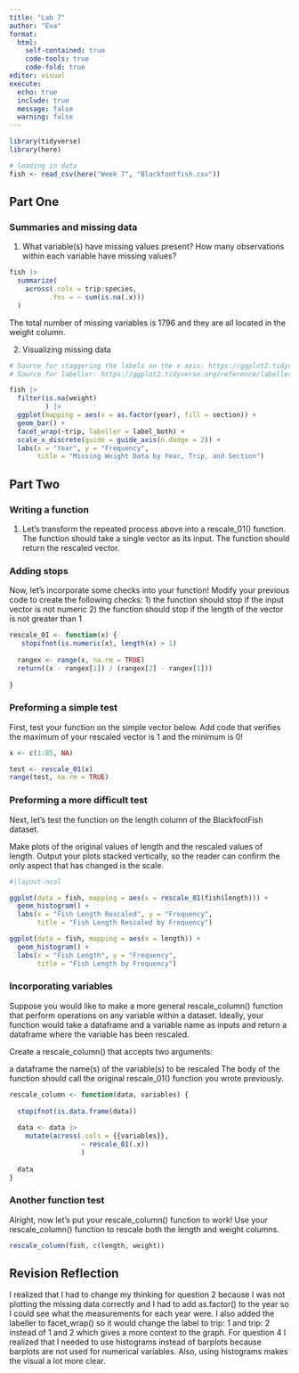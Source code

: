 ---
title: "Lab 7"
author: "Eva"
format: 
  html: 
    self-contained: true
    code-tools: true
    code-fold: true
editor: visual
execute: 
  echo: true
  include: true
  message: false
  warning: false
---

```{r}
library(tidyverse)
library(here)
```

```{r}
# loading in data
fish <- read_csv(here("Week 7", "Blackfootfish.csv"))
```

## Part One

### Summaries and missing data

1)  What variable(s) have missing values present? How many observations within each variable have missing values?

```{r}

fish |>
  summarize(
    across(.cols = trip:species, 
          .fns = ~ sum(is.na(.x)))
  )

```

The total number of missing variables is 1796 and they are all located in the weight column.

2)  Visualizing missing data

```{r}
# Source for staggering the labels on the x axis: https://ggplot2.tidyverse.org/reference/guide_axis.html
# Source for labeller: https://ggplot2.tidyverse.org/reference/labellers.html

fish |>
  filter(is.na(weight)
         ) |>
  ggplot(mapping = aes(x = as.factor(year), fill = section)) +  
  geom_bar() +
  facet_wrap(~trip, labeller = label_both) +
  scale_x_discrete(guide = guide_axis(n.dodge = 2)) +
  labs(x = "Year", y = "Frequency",
       title = "Missing Weight Data by Year, Trip, and Section")
```

## Part Two

### Writing a function

1)  Let's transform the repeated process above into a rescale_01() function. The function should take a single vector as its input. The function should return the rescaled vector.

### Adding stops

Now, let's incorporate some checks into your function! Modify your previous code to create the following checks: 1) the function should stop if the input vector is not numeric 2) the function should stop if the length of the vector is not greater than 1

```{r}

rescale_01 <- function(x) {
   stopifnot(is.numeric(x), length(x) > 1)
  
  rangex <- range(x, na.rm = TRUE)
  return((x - rangex[1]) / (rangex[2] - rangex[1]))
  
}
```

### Preforming a simple test

First, test your function on the simple vector below. Add code that verifies the maximum of your rescaled vector is 1 and the minimum is 0!

```{r}
x <- c(1:85, NA)

test <- rescale_01(x)
range(test, na.rm = TRUE)

```

### Preforming a more difficult test

Next, let's test the function on the length column of the BlackfootFish dataset.

Make plots of the original values of length and the rescaled values of length. Output your plots stacked vertically, so the reader can confirm the only aspect that has changed is the scale.

```{r}
#|layout-ncol

ggplot(data = fish, mapping = aes(x = rescale_01(fish$length))) +  
  geom_histogram() +
  labs(x = "Fish Length Rescaled", y = "Frequency",
       title = "Fish Length Rescaled by Frequency")

ggplot(data = fish, mapping = aes(x = length)) +  
  geom_histogram() +
  labs(x = "Fish Length", y = "Frequency",
       title = "Fish Length by Frequency")

```

### Incorporating variables

Suppose you would like to make a more general rescale_column() function that perform operations on any variable within a dataset. Ideally, your function would take a dataframe and a variable name as inputs and return a dataframe where the variable has been rescaled.

Create a rescale_column() that accepts two arguments:

a dataframe the name(s) of the variable(s) to be rescaled The body of the function should call the original rescale_01() function you wrote previously.

```{r}

rescale_column <- function(data, variables) {
  
  stopifnot(is.data.frame(data))
  
  data <- data |>
    mutate(across(.cols = {{variables}}, 
                  ~ rescale_01(.x))
                  )
  
  data
}

```

### Another function test

Alright, now let's put your rescale_column() function to work! Use your rescale_column() function to rescale both the length and weight columns.

```{r}

rescale_column(fish, c(length, weight))

```
## Revision Reflection

I realized that I had to change my thinking for question 2 because I was not plotting the missing data correctly and I had to add as.factor() to the year so I could see what the measurements for each year were. I also added the labeller to facet_wrap() so it would change the label to trip: 1 and trip: 2 instead of 1 and 2 which gives a more context to the graph. For question 4 I realized that I needed to use histograms instead of barplots because barplots are not used for numerical variables. Also, using histograms makes the visual a lot more clear.